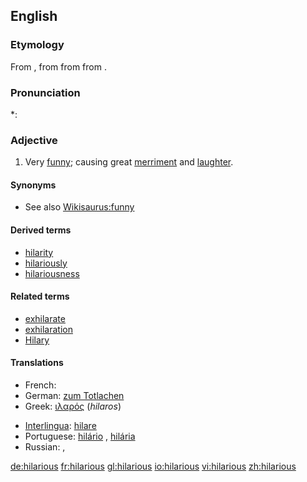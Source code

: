 ==English==

===Etymology===
From {{etyl|la|en}} {{term|hilaris||cheerful|lang=la}}, from {{etyl|grc|en}} {{term|ἱλαρός||cheerful, merry|tr=hilaros|lang=grc|sc=polytonic}} from {{term|ἵλαος||propitious, gracious, kind|tr=hilaos|lang=grc|sc=polytonic}} from {{term|ἱλάσκομαι||I appease|tr=hilaskomai|lang=grc|sc=polytonic}}.

===Pronunciation===
*: {{rhymes|ɛəriəs}}

===Adjective===
{{en-adj}}

# Very [[funny]]; causing great [[merriment]] and [[laughter]].

====Synonyms====
* See also [[Wikisaurus:funny]]

====Derived terms====
* [[hilarity]]
* [[hilariously]]
* [[hilariousness]]

====Related terms====
* [[exhilarate]]
* [[exhilaration]]
* [[Hilary]]

====Translations====
{{trans-top|very funny; causing great merriment and laughter}}
* French: {{t+|fr|hilare}}
* German: [[zum Totlachen]]
* Greek: [[ιλαρός]] (''hilaros'') {{m}}
{{trans-mid}}
* [[Interlingua]]: [[hilare]]
* Portuguese: [[hilário]] {{m}}, [[hilária]] {{f}}
* Russian: {{t+|ru|уморительный|sc=Cyrl}}, {{t+|ru|смешной|sc=Cyrl}}
{{trans-bottom}}

[[de:hilarious]]
[[fr:hilarious]]
[[gl:hilarious]]
[[io:hilarious]]
[[vi:hilarious]]
[[zh:hilarious]]